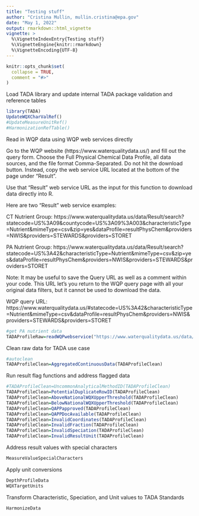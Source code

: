 ```yaml
---
title: "Testing stuff"
author: "Cristina Mullin, mullin.cristina@epa.gov"
date: "May 1, 2022"
output: rmarkdown::html_vignette
vignette: >
  %\VignetteIndexEntry{Testing stuff}
  %\VignetteEngine{knitr::rmarkdown}
  %\VignetteEncoding{UTF-8}
---
```


```r
knitr::opts_chunk$set(
  collapse = TRUE,
  comment = "#>"
)
```

Load TADA library and update internal TADA package validation and reference tables
```r
library(TADA)
UpdateWQXCharValRef()
#UpdateMeasureUnitRef()
#HarmonizationRefTable()
```

Read in WQP data using WQP web services directly 

Go to the WQP website (https://www.waterqualitydata.us/) and fill out the 
query form. Choose the Full Physical Chemical Data Profile, all data sources, 
and the file format Comma-Separated. Do not hit the download button. Instead, 
copy the web service URL located at the bottom of the page under "Result". 

Use that "Result" web service URL as the input for this function to download data 
directly into R.  

Here are two "Result" web service examples: 

CT Nutrient Group: https://www.waterqualitydata.us/data/Result/search?statecode=US%3A09&countycode=US%3A09%3A003&characteristicType=Nutrient&mimeType=csv&zip=yes&dataProfile=resultPhysChem&providers=NWIS&providers=STEWARDS&providers=STORET

PA Nutrient Group: https://www.waterqualitydata.us/data/Result/search?statecode=US%3A42&characteristicType=Nutrient&mimeType=csv&zip=yes&dataProfile=resultPhysChem&providers=NWIS&providers=STEWARDS&providers=STORET

Note: It may be useful to save the Query URL as well as a comment within 
your code. This URL let's you return to the WQP query page with all your 
original data filters, but it cannot be used to download the data.

WQP query URL: https://www.waterqualitydata.us/#statecode=US%3A42&characteristicType=Nutrient&mimeType=csv&dataProfile=resultPhysChem&providers=NWIS&providers=STEWARDS&providers=STORET

```r
#get PA nutrient data
TADAProfileRaw=readWQPwebservice("https://www.waterqualitydata.us/data/Result/search?statecode=US%3A42&characteristicType=Nutrient&mimeType=csv&zip=yes&dataProfile=resultPhysChem&providers=NWIS&providers=STEWARDS&providers=STORET")
```


Clean raw data for TADA use case
```r
#autoclean
TADAProfileClean=AggregatedContinuousData(TADAProfileClean)
```

Run result flag functions and address flagged data
```r
#TADAProfileClean=UncommonAnalyticalMethodID(TADAProfileClean)
TADAProfileClean=PotentialDuplicateRowID(TADAProfileClean)
TADAProfileClean=AboveNationalWQXUpperThreshold(TADAProfileClean)
TADAProfileClean=BelowNationalWQXUpperThreshold(TADAProfileClean)
TADAProfileClean=QAPPapproved(TADAProfileClean)
TADAProfileClean=QAPPDocAvailable(TADAProfileClean)
TADAProfileClean=InvalidCoordinates(TADAProfileClean)
TADAProfileClean=InvalidFraction(TADAProfileClean)
TADAProfileClean=InvalidSpeciation(TADAProfileClean)
TADAProfileClean=InvalidResultUnit(TADAProfileClean)
```

Address result values with special characters
```r
MeasureValueSpecialCharacters
```

Apply unit conversions
```r
DepthProfileData
WQXTargetUnits
```

Transform Characteristic, Speciation, and Unit values to TADA Standards
```r
HarmonizeData
```

